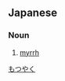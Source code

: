 {{also|沒藥}}
==Japanese==
{{ja-kanjitab|もつ|やく|yomi=o}}

===Noun===
{{ja-noun|もつやく}}

# [[myrrh]]

[[Category:ja:Gums and resins|もつやく]]